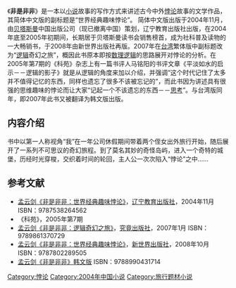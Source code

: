 《'''非是非非'''》是一本以[[小说|小说]]故事的写作方式来讲述古今中外[[悖论|悖论]]故事的文学作品，其简体中文版的副标题是“世界经典趣味悖论”。
简体中文版出版于2004年11月，由[[贝塔斯曼|贝塔斯曼]]中国出版公司（现已撤离中国）策划，辽宁教育出版社出版，在2004年底至2005年初期间，长期居于贝塔斯曼读书会销售榜首，成为社科普及读物的一大畅销书，于2008年由新世界出版社再版。2007年在[[台湾|台湾]]繁体版中副标题改为“[[逻辑|逻辑]]奇幻之旅”，概因此书原本即按[[数理逻辑|数理逻辑]]的思路展开对悖论的分析。在2005年第7期的《科苑》杂志上有一篇书评人马铭阳的书评文章《平淡如水的启示－－逻辑的影子》就是从逻辑的角度来加以介绍，并强调“这个时代记住了太多并不值得记忆的东西，同样也遗忘了很多不该被忘记的”，而此书因为讲述具有很强的思维趣味的悖论而让大家“记起一个不该遗忘的东西－－[[思考|思考]]”。与台湾版同年，即2007年此书又被翻译为韩文版出版。
== 内容介绍 ==
书中以第一人称视角“我”在一年公司休假期间带着两个侄女出外旅行开始，随后展开了一系列不可思议的奇幻旅程。到了莫名其妙的奇怪岛屿，进入一个奇特的城堡，历经时光穿梭，交织着时间的轮回，主人公一次次陷入“悖论”之中……
== 参考文献 ==
*[[孟云剑|孟云剑]][http://book.douban.com/subject/1074231 《非是非非：世界经典趣味悖论》]，[[辽宁教育出版社|辽宁教育出版社]]，2004年11月 ISBN：9787538264562
*《科苑》，2005年第7期
*[[孟云剑|孟云剑]][http://www.eslite.com/product.aspx?pgid=1001136021668737 《非是非非：逻辑奇幻之旅》]，[[究竟出版社|究竟出版社]]，2007年1月 ISBN：9789861370729
*[[孟云剑|孟云剑]][http://book.douban.com/subject/3243923 《非是非非：世界经典趣味悖论》]，[[新世界出版社|新世界出版社]]，2008年10月 ISBN：9787802289505
*[[孟云剑|孟云剑]][http://www.gmarket.co.kr/book/BookIsbn.asp?st_code=28000000037603 《非是非非》韩文版] ISBN：9788990431714

[[Category:悖论|Category:悖论]]
[[Category:2004年中国小说|Category:2004年中国小说]]
[[Category:旅行题材小说|Category:旅行题材小说]]